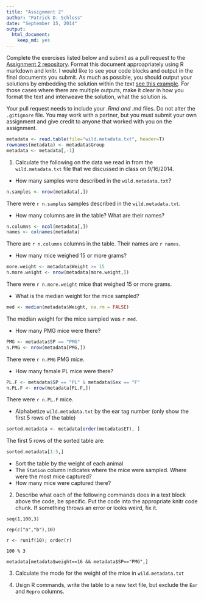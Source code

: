 ```yaml
---
title: "Assignment 2"
author: "Patrick D. Schloss"
date: "September 15, 2014"
output:
  html_document:
    keep_md: yes
---
```


Complete the exercises listed below and submit as a pull request to the [Assignment 2 repository](http://www.github.com/microbialinformatics/assignment02).  Format this document approapriately using R markdown and knitr. I would like to see your code blocks and output in the final documents you submit. As much as possible, you should output your solutions by embedding the solution within the text [see this example](https://github.com/microbialinformatics/assignment02/blob/master/example.Rmd). For those cases where there are multiple outputs, make it clear in how you format the text and interweave the solution, what the solution is.

Your pull request needs to include your *.Rmd and *.md files. Do not alter the `.gitignore` file. You may work with a partner, but you must submit your own assignment and give credit to anyone that worked with you on the assignment.

```r
metadata <- read.table(file="wild.metadata.txt", header=T)
rownames(metadata) <- metadata$Group
metadata <- metadata[,-1]
```

1.  Calculate the following on the data we read in from the `wild.metadata.txt` file that we discussed in class on 9/16/2014.

  * How many samples were described in the `wild.metadata.txt`?
```r
n.samples <- nrow(metadata[,])
```
<!---
Does this count include headers?
-->
There were `r n.samples` samples described in the `wild.metadata.txt`.
  
  * How many columns are in the table? What are their names? 
```r
n.columns <- ncol(metadata[,])
names <- colnames(metadata)
```
There are `r n.columns` columns in the table.
Their names are `r names`.

  * How many mice weighed 15 or more grams?
```r
more.weight <- metadata$Weight >= 15
n.more.weight <- nrow(metadata[more.weight,])
```
There were `r n.more.weight` mice that weighed 15 or more grams.

  * What is the median weight for the mice sampled?
```r
med <- median(metadata$Weight, na.rm = FALSE)
```
The median weight for the mice sampled was `r med`.

  * How many PMG mice were there?
```r
PMG <- metadata$SP == "PMG"
n.PMG <- nrow(metadata[PMG,])
```
There were `r n.PMG` PMG mice.

  * How many female PL mice were there?
```r
PL.F <- metadata$SP == "PL" & metadata$Sex == "F"
n.PL.F <- nrow(metadata[PL.F,])
```
There were `r n.PL.F` mice.

  * Alphabetize `wild.metadata.txt` by the ear tag number (only show the first 5 rows of the table)
```r
sorted.metadata <- metadata[order(metadata$ET), ]
```
The first 5 rows of the sorted table are:
```r
sorted.metadata[1:5,]
```

  * Sort the table by the weight of each animal
  * The `Station` column indicates where the mice were sampled. Where were the most mice captured?
  * How many mice were captured there?

2.	Describe what each of the following commands does in a text block above the code, be specific. Put the code into the appropriate knitr code chunk. If something throws an error or looks weird, fix it.

```
seq(1,100,3)
```

```
rep(c("a","b"),10)
```

```
r <- runif(10); order(r)
```

```
100 % 3
```

```
metadata[metadata$weight==16 && metadata$SP=="PMG",]
```


3.	Calculate the mode for the weight of the mice in `wild.metadata.txt`


4.	Usign R commands, write the table to a new text file, but exclude the `Ear` and `Repro` columns.

